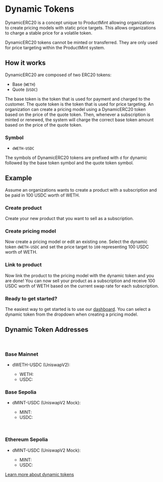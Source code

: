 
# Dynamic Tokens

DynamicERC20 is a concept unique to ProductMint allowing organizations to create pricing models with static price targets. This allows organizations to charge a stable price for a volatile token.

<Callout type="important">
DynamicERC20 tokens cannot be minted or transferred. They are only used for price targeting within the ProductMint system.
</Callout>


## How it works

DynamicERC20 are composed of two ERC20 tokens:

- Base (`WETH`)
- Quote (`USDC`)

The base token is the token that is used for payment and charged to the customer. The quote token is the token that is used for price targeting. An organization can create a pricing model using a DynamicERC20 token based on the price of the quote token. Then, whenever a subscription is minted or renewed, the system will charge the correct base token amount based on the price of the quote token.

### Symbol

- `dWETH-USDC`

The symbols of DynamicERC20 tokens are prefixed with `d` for dynamic followed by the base token symbol and the quote token symbol.

## Example

Assume an organizations wants to create a product with a subscription and be paid in 100 USDC worth of WETH. 

<Steps>

### Create product

Create your new product that you want to sell as a subscription.

### Create pricing model

Now create a pricing model or edit an existing one. Select the dynamic token `dWETH-USDC` and set the price target to `100` representing 100 USDC worth of WETH.

### Link to product

Now link the product to the pricing model with the dynamic token and you are done! You can now sell your product as a subscription and receive 100 USDC worth of WETH based on the current swap rate for each subscription.

</Steps>

### Ready to get started?

The easiest way to get started is to use our [dashboard](https://dashboard.productmint.io). You can select a dynamic token from the dropdown when creating a pricing model.

## Dynamic Token Addresses

<br />

<ChainImage chain="base-mainnet" />

### Base Mainnet
- dWETH-USDC (UniswapV2): <ExplorerLink value="0x3eB0f547a95A9a52cA19E65917f5a06Cb28f06d2" chain="base-mainnet" />
    - WETH: <ExplorerLink value="0x4200000000000000000000000000000000000006" chain="base-mainnet" />
    - USDC: <ExplorerLink value="0x833589fCD6eDb6E08f4c7C32D4f71b54bdA02913" chain="base-mainnet"  />

### Base Sepolia
- dMINT-USDC (UniswapV2 Mock): <ExplorerLink value="0x8510eacF095f5d642c2c503316238d1bdaA69913" chain="base-sepolia" />
    - MINT: <ExplorerLink value="0xfEf7A1A463ad76814a959abbF04f75C1f769e057" chain="base-sepolia" />
    - USDC: <ExplorerLink value="0xD89A17a42087d03CBC8e97699e85d98f73466fCe" chain="base-sepolia" />

<br />

<ChainImage chain="ethereum-sepolia" />

### Ethereum Sepolia
- dMINT-USDC (UniswapV2 Mock): <ExplorerLink value="0x313deB1dd6aC07159E88D5a5a3EfF41d76Cf5ffC" chain="ethereum-sepolia" />
    - MINT: <ExplorerLink value="0xd8c28b0fe48c1237A896748AC9f59bdc496c2Ca8" chain="ethereum-sepolia" />
    - USDC: <ExplorerLink value="0x4EBF9e5009367A8e002014b211B3bD2A618B2d9C" chain="ethereum-sepolia" />

[Learn more about dynamic tokens](/system-architecture/registry/dynamic-price)